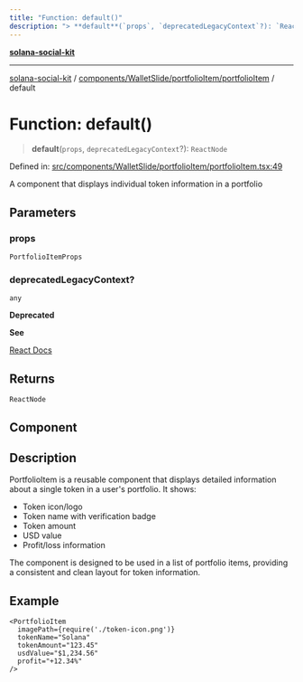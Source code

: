 ```yaml
---
title: "Function: default()"
description: "> **default**(`props`, `deprecatedLegacyContext`?): `ReactNode`"
---
```


[**solana-social-kit**](../../../../../README.mdx)

***

[solana-social-kit](../../../../../README.mdx) / [components/WalletSlide/portfolioItem/portfolioItem](../README.mdx) / default

# Function: default()

> **default**(`props`, `deprecatedLegacyContext`?): `ReactNode`

Defined in: [src/components/WalletSlide/portfolioItem/portfolioItem.tsx:49](https://github.com/SendArcade/solana-social-starter/blob/03568260ca96ed63f77049843c721de1cb011893/src/components/WalletSlide/portfolioItem/portfolioItem.tsx#L49)

A component that displays individual token information in a portfolio

## Parameters

### props

`PortfolioItemProps`

### deprecatedLegacyContext?

`any`

**Deprecated**

**See**

[React Docs](https://legacy.reactjs.org/docs/legacy-context.html#referencing-context-in-lifecycle-methods)

## Returns

`ReactNode`

## Component

## Description

PortfolioItem is a reusable component that displays detailed information
about a single token in a user's portfolio. It shows:
- Token icon/logo
- Token name with verification badge
- Token amount
- USD value
- Profit/loss information

The component is designed to be used in a list of portfolio items,
providing a consistent and clean layout for token information.

## Example

```tsx
<PortfolioItem
  imagePath={require('./token-icon.png')}
  tokenName="Solana"
  tokenAmount="123.45"
  usdValue="$1,234.56"
  profit="+12.34%"
/>
```
